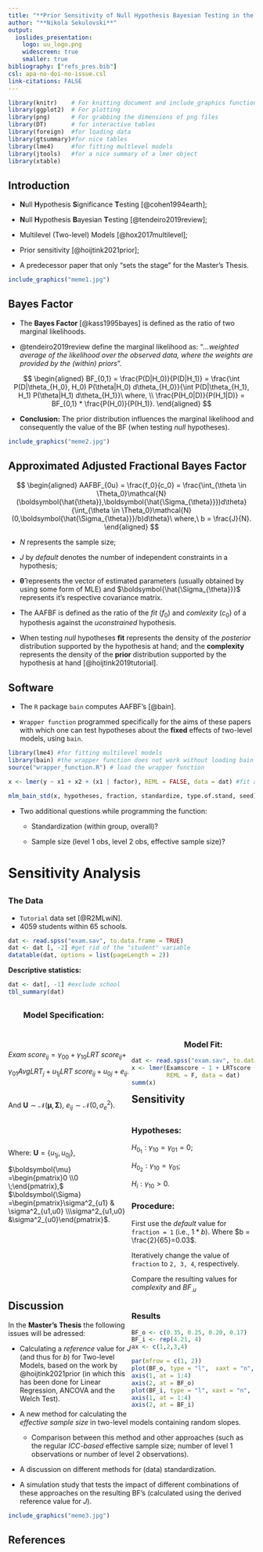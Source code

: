 ```yaml
---
title: "**Prior Sensitivity of Null Hypothesis Bayesian Testing in the context of Two-level Models**"
author: "**Nikola Sekulovski**"
output:
  ioslides_presentation:
    logo: uu_logo.png
    widescreen: true
    smaller: true
bibliography: ["refs_pres.bib"]
csl: apa-no-doi-no-issue.csl
link-citations: FALSE
---
```


```r
library(knitr)    # For knitting document and include_graphics function
library(ggplot2)  # For plotting
library(png)      # For grabbing the dimensions of png files
library(DT)       # for interactive tables
library(foreign)  #for loading data
library(gtsummary)#for nice tables
library(lme4)     #for fitting multlevel models
library(jtools)   #for a nice summary of a lmer object
library(xtable)
```


## Introduction

- **N**ull **H**ypothesis **S**ignificance **T**esting [@cohen1994earth];

- **N**ull **H**ypothesis **B**ayesian **T**esting [@tendeiro2019review];

- Multilevel (Two-level) Models [@hox2017multilevel];

- Prior sensitivity [@hoijtink2021prior];

- A predecessor paper that only "sets the stage" for the Master's Thesis.

```r
include_graphics("meme1.jpg")
```

## Bayes Factor

 - The **Bayes Factor** [@kass1995bayes] is defined as the ratio of two marginal likelihoods. 
 
 - @tendeiro2019review define the marginal likelihood as: "*...weighted average of the likelihood over the observed data, where the weights are provided by the (within) priors*".
 
$$
\begin{aligned}
 BF_{0,1} = \frac{P(D|H_0)}{P(D|H_1)} = \frac{\int P(D|\theta_{H_0}, H_0) P(\theta|H_0) d\theta_{H_0}}{\int P(D|\theta_{H_1}, H_1) P(\theta|H_1) d\theta_{H_1}}\ where, \\
\frac{P(H_0|D)}{P(H_1|D)} = BF_{0,1} * \frac{P(H_0)}{P(H_1)}.
\end{aligned}
$$
 
 - **Conclusion:** The prior distribution influences the marginal likelihood and consequently the value of the BF (when testing *null* hypotheses).


```r
include_graphics("meme2.jpg")
```
 

## Approximated Adjusted Fractional Bayes Factor

$$
\begin{aligned}
AAFBF_{0u} = \frac{f_0}{c_0} = \frac{\int_{\theta \in \Theta_0}\mathcal{N}(\boldsymbol{\hat{\theta}},\boldsymbol{\hat{\Sigma_{\theta}}})d\theta}{\int_{\theta \in \Theta_0}\mathcal{N}(0,\boldsymbol{\hat{\Sigma_{\theta}}}/b)d\theta}\
where,\ b = \frac{J}{N}.
\end{aligned}
$$
 
 - $N$ represents the sample size;
 
 - $J$ by *default* denotes the number of independent constraints in a hypothesis; 
 
 - $\boldsymbol{\hat{\theta}}$ represents the vector of estimated parameters (usually obtained by using some form of MLE) and $\boldsymbol{\hat{\Sigma_{\theta}}}$ represents it's respective covariance matrix.
 
 - The AAFBF is defined as the ratio of the *fit* ($f_0$) and *comlexity* ($c_0$) of a hypothesis against the *uconstrained* hypothesis.
 
 - When testing *null* hypotheses **fit** represents the density of the *posterior* distribution supported by the hypothesis at hand; and the **complexity** represents the density of the **prior** distribution supported by the hypothesis at hand [@hoijtink2019tutorial].
 
## Software

 - The `R` package `bain` computes AAFBF's [@bain].
 
 - `Wrapper function` programmed specifically for the aims of these papers with which one can test hypotheses about the **fixed** effects of two-level models, using `bain`.
 
```r
library(lme4) #for fitting multilevel models
library(bain) #the wrapper function does not work without loading bain
source("wrapper_function.R") # load the wrapper function

x <- lmer(y ~ x1 + x2 + (x1 | factor), REML = FALSE, data = dat) #fit a two-level model

mlm_bain_std(x, hypotheses, fraction, standardize, type.of.stand, seed) #use the wrapper function
```
 
 - Two additional questions while programming the function:
    
    - Standardization (within group, overall)?
    
    - Sample size (level 1 obs, level 2 obs, effective sample size)?
 
# Sensitivity Analysis

## 

### **The Data**

 - `Tutorial` data set [@R2MLwiN].
 - 4059 students within 65 schools.
 
```r
dat <- read.spss("exam.sav", to.data.frame = TRUE)
dat <- dat [, -2] #get rid of the "student" variable
datatable(dat, options = list(pageLength = 2))
```


**Descriptive statistics:**

```r
dat <- dat[, -1] #exclude school
tbl_summary(dat)
```


##

### <span style="color:white"> .....</span> **Model Specification:**

<div style="float: left; width: 50%;">
\

$Exam\;score_{ij} = \gamma_{00} + \gamma_{10}LRT\;score_{ij}+$

$\gamma_{01}AvgLRT_{j} + u_{1j}LRT\;score_{ij} + u_{0j} + e_{ij}.$


\


And
$\boldsymbol{U}\sim \mathcal{N}(\boldsymbol{\mu}, \boldsymbol{\Sigma}),$
$e_{ij} \sim \mathcal{N}(0, \sigma^2_e).$



\

\

Where:
$\boldsymbol{U} = \{u_{1j}, u_{0j}\},$

$\boldsymbol{\mu} =\begin{pmatrix}0 \\0 \;\end{pmatrix},$
$\boldsymbol{\Sigma} =\begin{pmatrix}\sigma^2_{u1} & \sigma^2_{u1,u0} \\\sigma^2_{u1,u0} &\sigma^2_{u0}\end{pmatrix}$.



</div>
<div style="float: right; width: 50%;">

### <span style="color:white"> ................... </span> **Model Fit:**
```r
dat <- read.spss("exam.sav", to.data.frame = TRUE)
x <- lmer(Examscore ~ 1 + LRTscore + AvsLRT + (LRTscore | School), 
          REML = F, data = dat)
summ(x)
```

</div>

## Sensitivity

<div style="float: left; width: 50%;">

### **Hypotheses:**

$H_{0_1}:\gamma_{10} = \gamma_{01} = 0$; 

$H_{0_2}: \gamma_{10} = \gamma_{01}$;

$H_{i}: \gamma_{10} >0$.


### **Procedure:**

First use the *default* value for `fraction = 1` 
  (i.e., $1*b$). Where $b = \frac{2}{65}=0.03$.

Iteratively change the value of `fraction` to `2, 3, 4`, 
 respectively.

Compare the resulting values for *complexity* and $BF_{.u}$

</div>
<div style="float: right; width: 50%;">

### **Results**
```r
BF_o <- c(0.35, 0.25, 0.20, 0.17)
BF_i <- rep(4.21, 4)
ax <- c(1,2,3,4)

par(mfrow = c(1, 2)) 
plot(BF_o, type = "l",  xaxt = "n", xlab = "times b", yaxt = "n", ylab = "BF", main = "a")
axis(1, at = 1:4)
axis(2, at = BF_o)
plot(BF_i, type = "l", xaxt = "n", yaxt = "n", xlab = "times b", ylab = "BF", main = "b")
axis(1, at = 1:4)
axis(2, at = BF_i)
```

</div>
## Discussion

In the **Master's Thesis** the following issues will be adressed:

 - Calculating a *reference* value for *J* (and thus for *b*) for Two-level Models, based on the work by @hoijtink2021prior (in which this has been done for Linear Regression, ANCOVA and the Welch Test).
 
 - A new method for calculating the *effective sample size* in two-level models containing random slopes.
 
     - Comparison between this method and other approaches (such as the regular *ICC-based* effective sample size; number of level 1 observations or number of level 2 observations).

 - A discussion on different methods for (data) standardization.
 
 - A simulation study that tests the impact of different combinations of these approaches on the resulting BF's (calculated using the derived reference value for *J*).
 
```r
include_graphics("meme3.jpg")
```
 
## References


<style>
slides > slide { overflow: scroll; }
slides > slide:not(.nobackground):after {
  content: '';
}
</style>